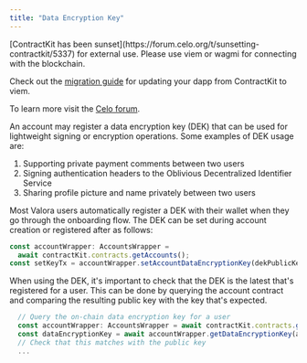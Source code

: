 ```yaml
---
title: "Data Encryption Key"
---
```


<Warning>
[ContractKit has been sunset](https://forum.celo.org/t/sunsetting-contractkit/5337) for external use. Please use viem or wagmi for connecting with the blockchain. 

Check out the [migration guide](/developer/contractkit/migrating-to-viem) for updating your dapp from ContractKit to viem.

To learn more visit the [Celo forum](https://forum.celo.org/t/sunsetting-contractkit/5337). 
</Warning>

An account may register a data encryption key (DEK) that can be used for lightweight signing or encryption operations. Some examples of DEK usage are:

1. Supporting private payment comments between two users
2. Signing authentication headers to the Oblivious Decentralized Identifier Service
3. Sharing profile picture and name privately between two users

Most Valora users automatically register a DEK with their wallet when they go through the onboarding flow. The DEK can be set during account creation or registered after as follows:

```ts
const accountWrapper: AccountsWrapper =
  await contractKit.contracts.getAccounts();
const setKeyTx = accountWrapper.setAccountDataEncryptionKey(dekPublicKey);
```

When using the DEK, it's important to check that the DEK is the latest that's registered for a user. This can be done by querying the account contract and comparing the resulting public key with the key that's expected.

```ts
  // Query the on-chain data encryption key for a user
  const accountWrapper: AccountsWrapper = await contractKit.contracts.getAccounts()
  const dataEncryptionKey = await accountWrapper.getDataEncryptionKey(address)
  // Check that this matches with the public key
  ...
```
